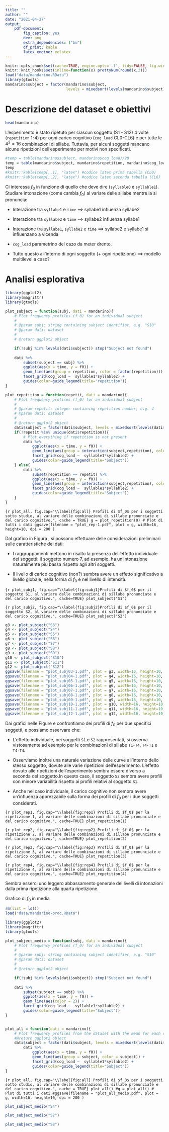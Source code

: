 ```yaml
---
title: ""
author: ""
date: "2021-04-27"
output: 
    pdf-document:
        fig_caption: yes        
        dev: png
        extra_dependencies: ["bm"]
        df_print: kable
        latex_engine: xelatex
---
```


```r
knitr::opts_chunk$set(cache=TRUE, engine.opts='-l', tidy=FALSE, fig.width=14, fig.height=8)
knitr::knit_hooks$set(inline=function(x) prettyNum(round(x,2)))
load("data/mandarino.RData")
library(gtools)
mandarino$subject = factor(mandarino$subject,
                           levels = mixedsort(levels(mandarino$subject)))
```

# Descrizione del dataset e obiettivi #
```r
head(mandarino)
```

L’esperimento è stato ripetuto per ciascun soggetto (S1 - S12) 4 volte (`repetition` 1-4) per ogni carico cognitivo (`cog_load` CL0-CL6) e per tutte le $4^2 = 16$ combinazioni di sillabe.
Tuttavia, per alcuni soggetti mancano alcune ripetizioni dell'esperimento per motivi non specificati.


```r
#temp = table(mandarino$subject, mandarino$cog_load)/20
temp = table(mandarino$subject, mandarino$repetition, mandarino$cog_load)/20
temp
#knitr::kable(temp[,,1], "latex") #codice latex prima tabella (CL0)
#knitr::kable(temp[,,2], "latex") #codice latex seconda tabella (CL6)
```

Ci interessa $f_0$ in funzione di quello che deve dire (`syllable0` e `syllable1`).
Studiare intonazione (come cambia $f_0$) al variare delle sillabe mentre la si pronuncia:

* Interazione tra `syllabe1` e `time` $\implies$ syllabe1 influenza syllabe2

* Interazione tra `syllabe2` e `time` $\implies$ syllabe2 influenza syllabe1

* Interazione tra  `syllabe1`, `syllabe2` e `time` $\implies$ syllabe2 e syllabe1 si influenzano a vicenda

* `cog_load` parametrino del cazo da meter drento.

* Tutto questo all'interno di ogni soggetto (+ ogni ripetizione) $\implies$ modello multilevel a caso?


# Analisi esplorativa #

```r
library(ggplot2)
library(magrittr)
library(gtools)

plot_subject = function(subj, dati = mandarino){
    # Plot frequency profiles (f_0) for an individual subject
	#
    # @param subj: string containing subject identifier, e.g. "S10"
    # @param dati: dataset
	#
    # @return ggplot2 object

    if(!subj %in% levels(dati$subject)) stop("Subject not found")
    
    dati %>%
        subset(subject == subj) %>%
        ggplot(aes(x = time, y = f0)) +
        geom_line(aes(group = repetition, color = factor(repetition))) + 
        facet_grid(cog_load ~  syllable1*syllable2) +
        guides(color=guide_legend(title="repetition"))
}

plot_repetition = function(repetit, dati = mandarino){
    # Plot frequency profiles (f_0) for an individual subject
	#
    # @param repetit: integer containing repetition number, e.g. 4
    # @param dati: dataset
	#
    # @return ggplot2 object
    dati$subject = factor(dati$subject, levels = mixedsort(levels(dati$subject)))
    if(!repetit %in% unique(dati$repetition)){
        # Plot everything if repetition is not present
        dati %>%
            ggplot(aes(x = time, y = f0)) +
            geom_line(aes(group = interaction(subject,repetition), color = subject)) + 
            facet_grid(cog_load ~  syllable1*syllable2) +
            guides(color=guide_legend(title="Subject"))
    } else{
        dati %>%
            subset(repetition == repetit) %>%
            ggplot(aes(x = time, y = f0)) +
            geom_line(aes(group = interaction(subject,repetition), color = subject)) + 
            facet_grid(cog_load ~  syllable1*syllable2) +
            guides(color=guide_legend(title="Subject"))
    }    
}
```
```{r plot_all, fig.cap="\\label{fig:all} Profili di $f_0$ per i soggetti sotto studio, al variare delle combinazioni di sillabe pronunciate e del carico cognitivo.", cache = TRUE}
g = plot_repetition(0) # Plot di tutti i dati
ggsave(filename = "plot_rep-1.pdf", plot = g, width=16, height=10, dpi = 200 )
```

Dal grafico in Figura \ref{fig:all}, si possono effettuare delle considerazioni preliminari sulle caratteristiche dei dati:

* I raggruppamenti mettono in risalto la presenza dell'effetto individuale dei soggetti: il soggetto numero 7, ad esempio, ha un'intonazione naturalmente più bassa rispetto agli altri soggetti.

* Il livello di carico cognitivo (non?) sembra avere un effetto significativo a livello globale, nella forma di $f_0$ e nel livello di intensità.


```{r plot_subj1, fig.cap="\\label{fig:subj1}Profili di $f_0$ per il soggetto S1, al variare delle combinazioni di sillabe pronunciate e del carico cognitivo.", cache=TRUE}
plot_subject("S1")
```


```{r plot_subj2, fig.cap="\\label{fig:subj2}Profili di $f_0$ per il soggetto S2, al variare delle combinazioni di sillabe pronunciate e del carico cognitivo.", cache=TRUE}
plot_subject("S2")
```
```r
g3 <- plot_subject("S3")
g4 <- plot_subject("S4")
g5 <- plot_subject("S5")
g6 <- plot_subject("S6")
g7 <- plot_subject("S7")
g8 <- plot_subject("S8")
g9 <- plot_subject("S9")
g10 <- plot_subject("S10")
g11 <- plot_subject("S11")
g12 <- plot_subject("S12")
ggsave(filename = "plot_subj03-1.pdf", plot = g3, width=16, height=10, dpi = 200 )
ggsave(filename = "plot_subj04-1.pdf", plot = g4, width=16, height=10, dpi = 200 )
ggsave(filename = "plot_subj05-1.pdf", plot = g5, width=16, height=10, dpi = 200 )
ggsave(filename = "plot_subj06-1.pdf", plot = g6, width=16, height=10, dpi = 200 )
ggsave(filename = "plot_subj07-1.pdf", plot = g7, width=16, height=10, dpi = 200 )
ggsave(filename = "plot_subj08-1.pdf", plot = g8, width=16, height=10, dpi = 200 )
ggsave(filename = "plot_subj09-1.pdf", plot = g9, width=16, height=10, dpi = 200 )
ggsave(filename = "plot_subj10-1.pdf", plot = g10, width=16, height=10, dpi = 200 )
ggsave(filename = "plot_subj11-1.pdf", plot = g11, width=16, height=10, dpi = 200 )
ggsave(filename = "plot_subj12-1.pdf", plot = g12, width=16, height=10, dpi = 200 )
```



Dai grafici nelle Figure \ref{fig:subj1} e \ref{fig:subj2} confrontiamo dei profili di $f_0$ per due specifici soggetti, e possiamo osservare che:

* L'effetto individuale, nei soggetti `S1` e `S2` rappresentati, si osserva vistosamente ad esempio per le combinazioni di sillabe `T1-T4`, `T4-T1` e `T4-T4`.

* Osserviamo inoltre una naturale variazione delle curve all'interno dello stesso soggetto, dovute alle varie ripetizioni dell'esperimento.
  L'effetto dovuto alle ripetizioni dell'esperimento sembra essere diverso a seconda del soggetto.In questo caso, il soggetto `S2` sembra avere profili con minore variabilità rispetto ai profili relativi al soggetto `S1`. 

* Anche nel caso individuale, il carico cognitivo non sembra avere un'influenza apprezzabile sulla forma dei profili di $f_0$ per i due soggetti considerati.


```{r plot_rep1, fig.cap="\\label{fig:rep1} Profili di $f_0$ per la ripetizione 1, al variare delle combinazioni di sillabe pronunciate e del carico cognitivo.", cache=TRUE}
plot_repetition(1)
```


```{r plot_rep2, fig.cap="\\label{fig:rep2} Profili di $f_0$ per la ripetizione 2, al variare delle combinazioni di sillabe pronunciate e del carico cognitivo.", cache=TRUE}
plot_repetition(2)
```


```{r plot_rep3, fig.cap="\\label{fig:rep3} Profili di $f_0$ per la ripetizione 3, al variare delle combinazioni di sillabe pronunciate e del carico cognitivo.", cache=TRUE}
plot_repetition(3)
```


```{r plot_rep4, fig.cap="\\label{fig:rep4} Profili di $f_0$ per la ripetizione 4, al variare delle combinazioni di sillabe pronunciate e del carico cognitivo.", cache=TRUE}
plot_repetition(4)
```


Sembra esserci uno leggero abbassamento generale dei livelli di intonazioni dalla prima ripetizione alla quarta ripetizione.

Grafico di $f_0$ in media

```r
rm(list = ls())
load("data/mandarino-proc.RData")
```

```r
library(ggplot2)
library(magrittr)
library(gtools)

plot_subject_medio = function(subj, dati = mandarino){
    # Plot frequency profiles (f_0) for an individual subject
	#
    # @param subj: string containing subject identifier, e.g. "S10"
    # @param dati: dataset
	#
    # @return ggplot2 object

    if(!subj %in% levels(dati$subject)) stop("Subject not found")
    
    dati %>%
        subset(subject == subj) %>%
        ggplot(aes(x = time, y = f0)) +
        geom_line(aes(color = 2)) + 
        facet_grid(cog_load ~  syllable1*syllable2) +
        guides(color=guide_legend(title="Subject"))
}


plot_all = function(dati = mandarino){
    # Plot frequency profiles from the dataset with the mean for each subject
    #@return ggplot2 object
    dati$subject = factor(dati$subject, levels = mixedsort(levels(dati$subject)))
        dati %>%
            ggplot(aes(x = time, y = f0)) +
            geom_line(aes(group = subject, color = subject)) + 
            facet_grid(cog_load ~  syllable1*syllable2) +
            guides(color=guide_legend(title="Subject"))
}
```
```{r plot_all, fig.cap="\\label{fig:all} Profili di $f_0$ per i soggetti sotto studio, al variare delle combinazioni di sillabe pronunciate e del carico cognitivo.", cache = TRUE}
plot_all()
#g = plot_all() # Plot di tutti i dati
#ggsave(filename = "plot_all_medio.pdf", plot = g, width=16, height=10, dpi = 200 )
```
```r
plot_subject_medio("S4")
```
```r
plot_subject_medio("S2")
```
```r
plot_subject_medio("S8")
```
